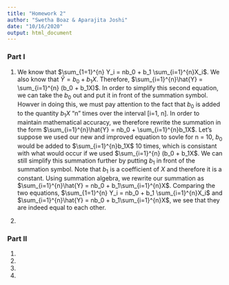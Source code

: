 ```yaml
---
title: "Homework 2"
author: "Swetha Boaz & Aparajita Joshi"
date: "10/16/2020"
output: html_document
---
```


### Part I

1. We know that $\sum_{1=1}^{n} Y_i = nb_0 + b_1 \sum_{i=1}^{n}X_i$. We also know that $\hat{Y} = b_0 + b_1X$. Therefore, $\sum_{i=1}^{n}\hat{Y} = \sum_{i=1}^{n} (b_0 + b_1X)$. In order to simplify this second equation, we can take the $b_0$ out and put it in front of the summation symbol. Howver in doing this, we must pay attention to the fact that $b_0$ is added to the quantity $b_1X$ "n" times over the interval [i=1, n]. In order to maintain mathematical accuracy, we therefore rewrite the summation in the form $\sum_{i=1}^{n}\hat{Y} = nb_0 + \sum_{i=1}^{n}b_1X$. Let's suppose we used our new and improved equation to sovle for n = 10, $b_0$ would be added to $\sum_{i=1}^{n}b_1X$ 10 times, which is consistant with what would occur if we used $\sum_{i=1}^{n} (b_0 + b_1X$. We can still simplify this summation further by putting $b_1$ in front of the summation symbol. Note that $b_1$ is a coefficient of $X$ and therefore it is a constant. Using summation algebra, we rewrite our summation as $\sum_{i=1}^{n}\hat{Y} = nb_0 + b_1\sum_{i=1}^{n}X$. Comparing the two equations, $\sum_{1=1}^{n} Y_i = nb_0 + b_1 \sum_{i=1}^{n}X_i$ and $\sum_{i=1}^{n}\hat{Y} = nb_0 + b_1\sum_{i=1}^{n}X$, we see that they are indeed equal to each other. 

2. 

### Part II

1. 

2.

3.

4.

